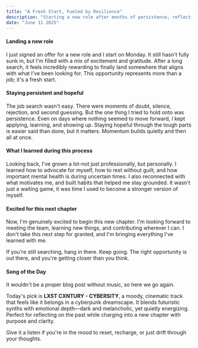 ```yaml
---
title: "A Fresh Start, Fueled by Resilience"
description: "Starting a new role after months of persistence, reflection, and growth."
date: "June 11 2025"
---
```



#### Landing a new role

I just signed an offer for a new role and I start on Monday. It still hasn't fully sunk in, but I'm filled with a mix of excitement and gratitude. After a long search, it feels incredibly rewarding to finally land somewhere that aligns with what I've been looking for. This opportunity represents more than a job; it's a fresh start.


#### Staying persistent and hopeful

The job search wasn't easy. There were moments of doubt, silence, rejection, and second guessing. But the one thing I tried to hold onto was persistence. Even on days where nothing seemed to move forward, I kept applying, learning, and showing up. Staying hopeful through the tough parts is easier said than done, but it matters. Momentum builds quietly and then all at once.


#### What I learned during this process

Looking back, I've grown a lot-not just professionally, but personally. I learned how to advocate for myself, how to rest without guilt, and how important mental health is during uncertain times. I also reconnected with what motivates me, and built habits that helped me stay grounded. It wasn't just a waiting game, it was time I used to become a stronger version of myself.

#### Excited for this next chapter

Now, I'm genuinely excited to begin this new chapter. I'm looking forward to meeting the team, learning new things, and contributing wherever I can. I don't take this next step for granted, and I'm bringing everything I've learned with me.

If you're still searching, hang in there. Keep going. The right opportunity is out there, and you're getting closer than you think.

#### Song of the Day

It wouldn't be a proper blog post without music, so here we go again.

Today's pick is **LXST CXNTURY - CYBERSITY**, a moody, cinematic track that feels like it belongs in a cyberpunk dreamscape. It blends futuristic synths with emotional depth—dark and melancholic, yet quietly energizing. Perfect for reflecting on the past while charging into a new chapter with purpose and clarity.

Give it a listen if you're in the mood to reset, recharge, or just drift through your thoughts.

<YouTube id="bROnCW_jqbQ" posterQuality="max" title="LXST CXNTURY - CYBERSITY [CYBERPUNK 2077]"/>